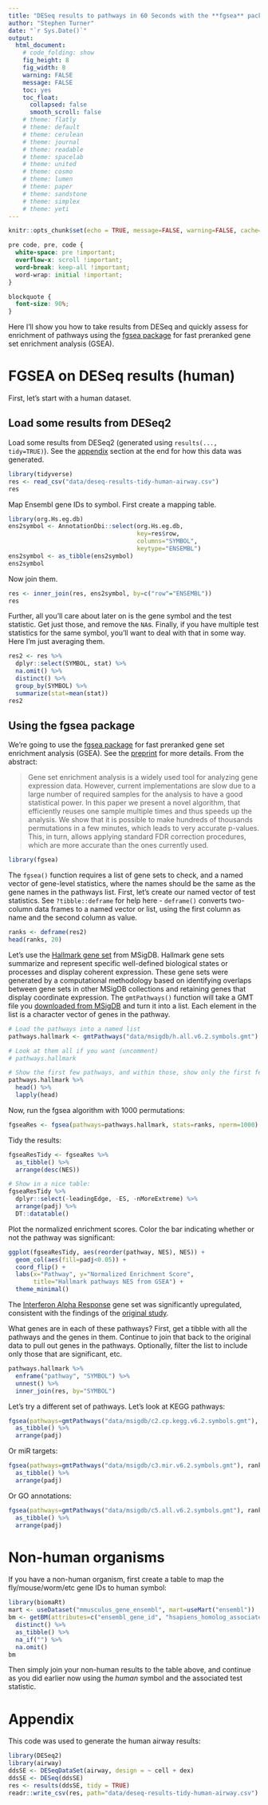 ```yaml
---
title: "DESeq results to pathways in 60 Seconds with the **fgsea** package"
author: "Stephen Turner"
date: "`r Sys.Date()`"
output: 
  html_document: 
    # code_folding: show
    fig_height: 8
    fig_width: 8
    warning: FALSE
    message: FALSE
    toc: yes
    toc_float: 
      collapsed: false
      smooth_scroll: false
    # theme: flatly
    # theme: default
    # theme: cerulean
    # theme: journal
    # theme: readable
    # theme: spacelab
    # theme: united
    # theme: cosmo
    # theme: lumen
    # theme: paper
    # theme: sandstone
    # theme: simplex
    # theme: yeti
---
```


```r
knitr::opts_chunk$set(echo = TRUE, message=FALSE, warning=FALSE, cache=TRUE)
```

```css
pre code, pre, code {
  white-space: pre !important;
  overflow-x: scroll !important;
  word-break: keep-all !important;
  word-wrap: initial !important;
}

blockquote {
  font-size: 90%;
}
```

Here I'll show you how to take results from DESeq and quickly assess for enrichment of pathways using the [fgsea package](http://bioconductor.org/packages/fgsea) for fast preranked gene set enrichment analysis (GSEA).

# FGSEA on DESeq results (human)

First, let's start with a human dataset.

## Load some results from DESeq2

Load some results from DESeq2 (generated using `results(..., tidy=TRUE)`). See the [appendix](#appendix) section at the end for how this data was generated. 

```r
library(tidyverse)
res <- read_csv("data/deseq-results-tidy-human-airway.csv")
res
```

Map Ensembl gene IDs to symbol. First create a mapping table.

```r
library(org.Hs.eg.db)
ens2symbol <- AnnotationDbi::select(org.Hs.eg.db,
                                    key=res$row, 
                                    columns="SYMBOL",
                                    keytype="ENSEMBL")
ens2symbol <- as_tibble(ens2symbol)
ens2symbol
```

Now join them. 

```r
res <- inner_join(res, ens2symbol, by=c("row"="ENSEMBL"))
res
```

Further, all you'll care about later on is the gene symbol and the test statistic. Get just those, and remove the `NA`s. Finally, if you have multiple test statistics for the same symbol, you'll want to deal with that in some way. Here I'm just averaging them. 

```r
res2 <- res %>% 
  dplyr::select(SYMBOL, stat) %>% 
  na.omit() %>% 
  distinct() %>% 
  group_by(SYMBOL) %>% 
  summarize(stat=mean(stat))
res2
```

## Using the fgsea package

We're going to use the [fgsea package](http://bioconductor.org/packages/fgsea) for fast preranked gene set enrichment analysis (GSEA). See the [preprint](https://www.biorxiv.org/content/early/2016/06/20/060012) for more details. From the abstract:

> Gene set enrichment analysis is a widely used tool for analyzing gene expression data. However, current implementations are slow due to a large number of required samples for the analysis to have a good statistical power. In this paper we present a novel algorithm, that efficiently reuses one sample multiple times and thus speeds up the analysis. We show that it is possible to make hundreds of thousands permutations in a few minutes, which leads to very accurate p-values. This, in turn, allows applying standard FDR correction procedures, which are more accurate than the ones currently used. 

```r
library(fgsea)
```

The `fgsea()` function requires a list of gene sets to check, and a named vector of gene-level statistics, where the names should be the same as the gene names in the pathways list. First, let's create our named vector of test statistics. See `?tibble::deframe` for help here - `deframe()` converts two-column data frames to a named vector or list, using the first column as name and the second column as value.

```r
ranks <- deframe(res2)
head(ranks, 20)
```


Let's use the [Hallmark gene set](http://software.broadinstitute.org/gsea/msigdb/collection_details.jsp#H) from MSigDB. Hallmark gene sets summarize and represent specific well-defined biological states or processes and display coherent expression. These gene sets were generated by a computational methodology based on identifying overlaps between gene sets in other MSigDB collections and retaining genes that display coordinate expression. The `gmtPathways()` function will take a GMT file you [downloaded from MSigDB](http://software.broadinstitute.org/gsea/downloads.jsp) and turn it into a list. Each element in the list is a character vector of genes in the pathway.

```r
# Load the pathways into a named list
pathways.hallmark <- gmtPathways("data/msigdb/h.all.v6.2.symbols.gmt")

# Look at them all if you want (uncomment)
# pathways.hallmark

# Show the first few pathways, and within those, show only the first few genes. 
pathways.hallmark %>% 
  head() %>% 
  lapply(head)
```

Now, run the fgsea algorithm with 1000 permutations:

```r
fgseaRes <- fgsea(pathways=pathways.hallmark, stats=ranks, nperm=1000)
```

Tidy the results:

```r
fgseaResTidy <- fgseaRes %>%
  as_tibble() %>%
  arrange(desc(NES))

# Show in a nice table:
fgseaResTidy %>% 
  dplyr::select(-leadingEdge, -ES, -nMoreExtreme) %>% 
  arrange(padj) %>% 
  DT::datatable()
```

Plot the normalized enrichment scores. Color the bar indicating whether or not the pathway was significant:

```r
ggplot(fgseaResTidy, aes(reorder(pathway, NES), NES)) +
  geom_col(aes(fill=padj<0.05)) +
  coord_flip() +
  labs(x="Pathway", y="Normalized Enrichment Score",
       title="Hallmark pathways NES from GSEA") + 
  theme_minimal()
```

The [Interferon Alpha Response](http://software.broadinstitute.org/gsea/msigdb/cards/HALLMARK_INTERFERON_ALPHA_RESPONSE.html) gene set was significantly upregulated, consistent with the findings of the [original study](http://journals.plos.org/plosone/article?id=10.1371/journal.pone.0099625). 

What genes are in each of these pathways? First, get a tibble with all the pathways and the genes in them. Continue to join that back to the original data to pull out genes in the pathways. Optionally, filter the list to include only those that are significant, etc. 

```r
pathways.hallmark %>% 
  enframe("pathway", "SYMBOL") %>% 
  unnest() %>% 
  inner_join(res, by="SYMBOL")
```

Let's try a different set of pathways. Let's look at KEGG pathways:

```r
fgsea(pathways=gmtPathways("data/msigdb/c2.cp.kegg.v6.2.symbols.gmt"), ranks, nperm=1000) %>% 
  as_tibble() %>% 
  arrange(padj)
```

Or miR targets:

```r
fgsea(pathways=gmtPathways("data/msigdb/c3.mir.v6.2.symbols.gmt"), ranks, nperm=1000) %>% 
  as_tibble() %>% 
  arrange(padj)
```

Or GO annotations: 

```r
fgsea(pathways=gmtPathways("data/msigdb/c5.all.v6.2.symbols.gmt"), ranks, nperm=1000) %>% 
  as_tibble() %>% 
  arrange(padj)
```

# Non-human organisms

If you have a non-human organism, first create a table to map the fly/mouse/worm/etc gene IDs to human symbol:

```r
library(biomaRt)
mart <- useDataset("mmusculus_gene_ensembl", mart=useMart("ensembl"))
bm <- getBM(attributes=c("ensembl_gene_id", "hsapiens_homolog_associated_gene_name"), mart=mart) %>%
  distinct() %>%
  as_tibble() %>%
  na_if("") %>% 
  na.omit()
bm
```

Then simply join your non-human results to the table above, and continue as you did earlier now using the _human_ symbol and the associated test statistic.


# Appendix

This code was used to generate the human airway results:

```r
library(DESeq2)
library(airway)
ddsSE <- DESeqDataSet(airway, design = ~ cell + dex)
ddsSE <- DESeq(ddsSE)
res <- results(ddsSE, tidy = TRUE)
readr::write_csv(res, path="data/deseq-results-tidy-human-airway.csv")
```
